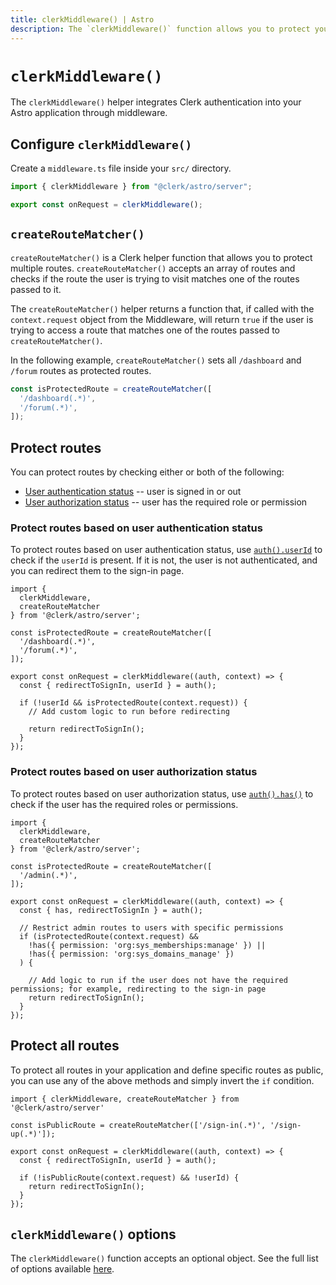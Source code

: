 ```yaml
---
title: clerkMiddleware() | Astro
description: The `clerkMiddleware()` function allows you to protect your Astro application using Middleware.
---
```


# `clerkMiddleware()`

The `clerkMiddleware()` helper integrates Clerk authentication into your Astro application through middleware.

## Configure `clerkMiddleware()`

Create a `middleware.ts` file inside your `src/` directory.

```ts {{ prettier: false, filename: 'src/middleware.ts' }}
import { clerkMiddleware } from "@clerk/astro/server";

export const onRequest = clerkMiddleware();
```

## `createRouteMatcher()`

`createRouteMatcher()` is a Clerk helper function that allows you to protect multiple routes. `createRouteMatcher()` accepts an array of routes and checks if the route the user is trying to visit matches one of the routes passed to it.

The `createRouteMatcher()` helper returns a function that, if called with the `context.request` object from the Middleware, will return `true` if the user is trying to access a route that matches one of the routes passed to `createRouteMatcher()`.

In the following example, `createRouteMatcher()` sets all `/dashboard` and `/forum` routes as protected routes.

```ts {{ prettier: false }}
const isProtectedRoute = createRouteMatcher([
  '/dashboard(.*)',
  '/forum(.*)',
]);
```

## Protect routes

You can protect routes by checking either or both of the following:

- [User authentication status](#protect-routes-based-on-user-authentication-status) -- user is signed in or out
- [User authorization status](#protect-routes-based-on-user-authorization-status) -- user has the required role or permission

### Protect routes based on user authentication status

To protect routes based on user authentication status, use [`auth().userId`](https://clerk.com/docs/references/nextjs/auth#retrieving-user-id) to check if the `userId` is present. If it is not, the user is not authenticated, and you can redirect them to the sign-in page.

```tsx {{ prettier: false, filename: 'src/middleware.ts' }}
import {
  clerkMiddleware,
  createRouteMatcher
} from '@clerk/astro/server';

const isProtectedRoute = createRouteMatcher([
  '/dashboard(.*)',
  '/forum(.*)',
]);

export const onRequest = clerkMiddleware((auth, context) => {
  const { redirectToSignIn, userId } = auth();

  if (!userId && isProtectedRoute(context.request)) {
    // Add custom logic to run before redirecting

    return redirectToSignIn();
  }
});
```

### Protect routes based on user authorization status

To protect routes based on user authorization status, use [`auth().has()`](https://clerk.com/docs/references/nextjs/auth-object#has) to check if the user has the required roles or permissions.

```tsx {{ prettier: false, filename: 'src/middleware.ts' }}
import {
  clerkMiddleware,
  createRouteMatcher
} from '@clerk/astro/server';

const isProtectedRoute = createRouteMatcher([
  '/admin(.*)',
]);

export const onRequest = clerkMiddleware((auth, context) => {
  const { has, redirectToSignIn } = auth();

  // Restrict admin routes to users with specific permissions
  if (isProtectedRoute(context.request) &&
    !has({ permission: 'org:sys_memberships:manage' }) ||
    !has({ permission: 'org:sys_domains_manage' })
  ) {

    // Add logic to run if the user does not have the required permissions; for example, redirecting to the sign-in page
    return redirectToSignIn();
  }
});
```

## Protect all routes

To protect all routes in your application and define specific routes as public, you can use any of the above methods and simply invert the `if` condition.

```tsx {{ prettier: false }}
import { clerkMiddleware, createRouteMatcher } from '@clerk/astro/server'

const isPublicRoute = createRouteMatcher(['/sign-in(.*)', '/sign-up(.*)']);

export const onRequest = clerkMiddleware((auth, context) => {
  const { redirectToSignIn, userId } = auth();

  if (!isPublicRoute(context.request) && !userId) {
    return redirectToSignIn();
  }
});
```

## `clerkMiddleware()` options

The `clerkMiddleware()` function accepts an optional object. See the full list of options available [here](https://clerk.com/docs/references/nextjs/clerk-middleware#clerk-middleware-options).
